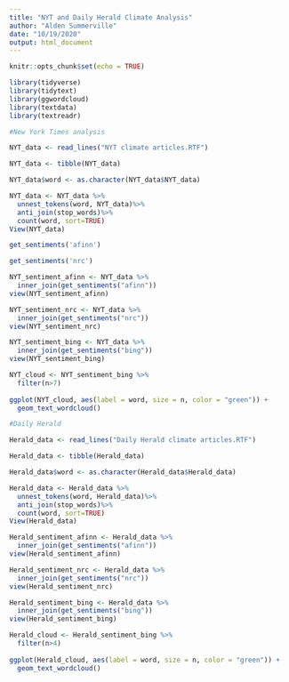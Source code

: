 ```yaml
---
title: "NYT and Daily Herald Climate Analysis"
author: "Alden Summerville"
date: "10/19/2020"
output: html_document
---
```


```r
knitr::opts_chunk$set(echo = TRUE)
```

```r

library(tidyverse)
library(tidytext)
library(ggwordcloud)
library(textdata)
library(textreadr)

```

```r
#New York Times analysis

NYT_data <- read_lines("NYT climate articles.RTF")

NYT_data <- tibble(NYT_data)

NYT_data$word <- as.character(NYT_data$NYT_data)

NYT_data <- NYT_data %>%
  unnest_tokens(word, NYT_data)%>%
  anti_join(stop_words)%>%
  count(word, sort=TRUE)
View(NYT_data)

get_sentiments('afinn') 

get_sentiments('nrc')

NYT_sentiment_afinn <- NYT_data %>%
  inner_join(get_sentiments("afinn"))
view(NYT_sentiment_afinn)

NYT_sentiment_nrc <- NYT_data %>%
  inner_join(get_sentiments("nrc"))
view(NYT_sentiment_nrc)

NYT_sentiment_bing <- NYT_data %>%
  inner_join(get_sentiments("bing"))
view(NYT_sentiment_bing)

NYT_cloud <- NYT_sentiment_bing %>%
  filter(n>7)
  
ggplot(NYT_cloud, aes(label = word, size = n, color = "green")) +
  geom_text_wordcloud()

#Daily Herald

Herald_data <- read_lines("Daily Herald climate articles.RTF")

Herald_data <- tibble(Herald_data)

Herald_data$word <- as.character(Herald_data$Herald_data)

Herald_data <- Herald_data %>%
  unnest_tokens(word, Herald_data)%>%
  anti_join(stop_words)%>%
  count(word, sort=TRUE)
View(Herald_data)

Herald_sentiment_afinn <- Herald_data %>%
  inner_join(get_sentiments("afinn"))
view(Herald_sentiment_afinn)

Herald_sentiment_nrc <- Herald_data %>%
  inner_join(get_sentiments("nrc"))
view(Herald_sentiment_nrc)

Herald_sentiment_bing <- Herald_data %>%
  inner_join(get_sentiments("bing"))
view(Herald_sentiment_bing)

Herald_cloud <- Herald_sentiment_bing %>%
  filter(n>4)
  
ggplot(Herald_cloud, aes(label = word, size = n, color = "green")) +
  geom_text_wordcloud()


```

